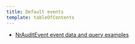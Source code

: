 ```yaml
---
title: Default events
template: tableOfContents
---
```


* [NrAuditEvent event data and query examples](/docs/insights/event-data-sources/default-events/nrauditevent-event-data-query-examples)
